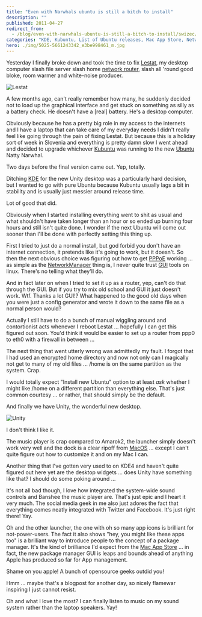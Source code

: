 ```yaml
---
title: "Even with Narwhals ubuntu is still a bitch to install"
description: ""
published: 2011-04-27
redirect_from:
  - /blog/even-with-narwhals-ubuntu-is-still-a-bitch-to-install/swizec/1638
categories: "KDE, Kubuntu, List of Ubuntu releases, Mac App Store, NetworkManager, Operating Systems, Ubuntu, Uncategorized, Unity"
hero: ./img/5025-5661243342_e3be998461_m.jpg
---
```


Yesterday I finally broke down and took the time to fix [Lestat](http://en.wikipedia.org/wiki/Lestat_de_Lioncourt), my desktop computer slash file server slash home [network router](http://en.wikipedia.org/wiki/Router), slash all 'round good bloke, room warmer and white-noise producer.

![Lestat](https://upload.wikimedia.org/wikipedia/en/thumb/6/67/Lestat_IWTV.jpg/300px-Lestat_IWTV.jpg)

A few months ago, can't really remember how many, he suddenly decided not to load up the graphical interface and get stuck on something as silly as a battery check. He doesn't have a \[real] battery. He's a desktop computer.

Obviously because he has a pretty big role in my access to the internets and I have a laptop that can take care of my everyday needs I didn't really feel like going through the pain of fixing Lestat. But because this is a holiday sort of week in Slovenia and everything is pretty damn slow I went ahead and decided to upgrade whichever [Kubuntu](http://www.kubuntu.org "Kubuntu") was running to the new [Ubuntu](http://www.ubuntu.com/ "Ubuntu (operating system)") Natty Narwhal.

Two days before the final version came out. Yep, totally.

Ditching [KDE](http://www.kde.org/ "KDE") for the new Unity desktop was a particularly hard decision, but I wanted to go with pure Ubuntu because Kubuntu usually lags a bit in stability and is usually just messier around release time.

Lot of good that did.

Obviously when I started installing everything went to shit as usual and what shouldn't have taken longer than an hour or so ended up burning four hours and still isn't quite done. I wonder if the next Ubuntu will come out sooner than I'll be done with perfectly setting this thing up.

First I tried to just do a normal install, but god forbid you don't have an internet connection, it pretends like it's going to work, but it doesn't. So then the next obvious choice was figuring out how to get [PPPoE](http://en.wikipedia.org/wiki/Point-to-Point_Protocol_over_Ethernet "Point-to-Point Protocol over Ethernet") working ... as simple as the [NetworkManager](http://projects.gnome.org/NetworkManager/ "NetworkManager") thing is, I never quite trust [GUI](http://en.wikipedia.org/wiki/Graphical_user_interface "Graphical user interface") tools on linux. There's no telling what they'll do.

And in fact later on when I tried to set it up as a router, yep, can't do that through the GUI. But if you try to mix old school and GUI it just doesn't work. Wtf. Thanks a lot GUI!? What happened to the good old days when you were just a config generator and wrote it down to the same file as a normal person would?

Actually I still have to do a bunch of manual wiggling around and contortionist acts whenever I reboot Lestat ... hopefully I can get this figured out soon. You'd think it would be easier to set up a router from ppp0 to eth0 with a firewall in between ...

The next thing that went utterly wrong was admittedly my fault. I forgot that I had used an encrypted home directory and now not only can I magically not get to many of my old files ... /home is on the same partition as the system. Crap.

I would totally expect "Install new Ubuntu" option to at least _ask_ whether I might like /home on a different partition than everything else. That's just common courtesy ... or rather, that should simply be the default.

And finally we have Unity, the wonderful new desktop.

![Unity](./img/5025-5661243342_e3be998461_m.jpg)

I don't think I like it.

The music player is crap compared to Amarok2, the launcher simply doesn't work very well and the dock is a clear ripoff from [MacOS](http://www.apple.com/macosx/ "Mac OS") ... except I can't quite figure out how to customize it and on my Mac I can.

Another thing that I've gotten very used to on KDE4 and haven't quite figured out here yet are the desktop widgets ... does Unity have something like that? I should do some poking around ...

It's not all bad though, I love how integrated the system-wide sound controls and Banshee the music player are. That's just epic and I heart it very much. The social media geek in me also just adores the fact that everything comes neatly integrated with Twitter and Facebook. It's just right there! Yay.

Oh and the other launcher, the one with oh so many app icons is brilliant for not-power-users. The fact it also shows "hey, you might like these apps too" is a brilliant way to introduce people to the concept of a package manager. It's the kind of brilliance I'd expect from the [Mac App Store](http://www.apple.com/mac/app-store "Mac App Store") ... in fact, the new package manager GUI is leaps and bounds ahead of anything Apple has produced so far for App management.

Shame on you apple! A bunch of opensource geeks outdid you!

Hmm ... maybe that's a blogpost for another day, so nicely flamewar inspiring I just cannot resist.

Oh and what I love the most? I can finally listen to music on my sound system rather than the laptop speakers. Yay!